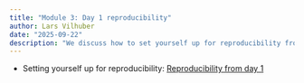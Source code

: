 ```yaml
---
title: "Module 3: Day 1 reproducibility"
author: Lars Vilhuber
date: "2025-09-22"
description: "We discuss how to set yourself up for reproducibility from the very first day of your project."
---
```


- Setting yourself up for reproducibility: [Reproducibility from day 1](https://larsvilhuber.github.io/day1-tutorial/#/title-slide)
